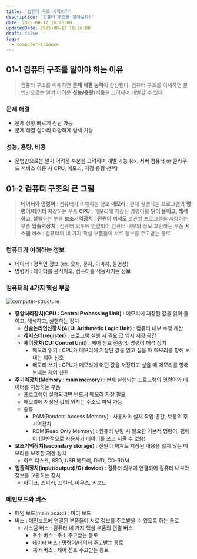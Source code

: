 ```yaml
---
title: '컴퓨터 구조 시작하기'
description: '컴퓨터 구조를 알아보자!'
date: 2025-08-12 16:26:00
updatedDate: 2025-08-12 16:26:00
draft: false
tags:
  - computer-science
---
```


## 01-1 컴퓨터 구조를 알아야 하는 이유

> 컴퓨터 구조를 이해하면 **문제 해결 능력**이 향상된다.
> 컴퓨터 구조를 이해하면 문법만으로는 알기 어려운 **성능/용량/비용**을 고려하며 개발할 수 있다.


### 문제 해결

- 문제 상황 빠르게 진단 가능
- 문제 해결 실마리 다양하게 탐색 가능

### 성능, 용량, 비용

- 문법만으로는 알기 어려운 부분을 고려하며 개발 가능
(ex. 서버 컴퓨터 or 클라우드 서비스 이용 시 CPU, 메모리, 저장 용량 선택)

## 01-2 컴퓨터 구조의 큰 그림

> **데이터와 명령어** : 컴퓨터가 이해하는 정보
**메모리** : 현재 실행되는 프로그램의 **명령어/데이터 저장**하는 부품
**CPU** : 메모리에 저장된 명령어를 **읽어 들이고, 해석하고, 실행**하는 부품
**보조기억장치** : **전원이 꺼져도** 보관할 프로그램을 저장하는 부품
**입출력장치** : 컴퓨터 외부에 연결되어 컴퓨터 내부와 정보 교환하는 부품
**시스템 버스** : 컴퓨터의 네 가지 핵심 부품들이 서로 정보를 주고받는 통로
> 

### 컴퓨터가 이해하는 정보

- 데이터 : 정적인 정보 (ex. 숫자, 문자, 이미지, 동영상)
- 명령어 : 데이터를 움직이고, 컴퓨터를 작동시키는 정보

### 컴퓨터의 4가지 핵심 부품

![computer-structure](/start-computer-structure/computer-structure.png)

- **중앙처리장치(CPU : Central Processing Unit)** : 메모리에 저장된 값을 읽어 들이고, 해석하고, 실행하는 장치
    - **산술논리연산장치(ALU: Arithmetic Logic Unit)** : 컴퓨터 내부 수행 계산
    - **레지스터(register)** : 프로그램 실행 시 필요 값 임시 저장 공간
    - **제어장치(CU: Control Unit)** : 제어 신호 전송 및 명령어 해석 장치
        - 메모리 읽기 : CPU가 메모리에 저장된 값을 읽고 싶을 때 메모리를 향해 보내는 제어 신호
        - 메모리 쓰기 : CPU가 메모리에 어떤 값을 저장하고 싶을 때 메모리를 향해 보내는 제어 신호
- **주기억장치(Memory : main memory)** : 현재 실행되는 프로그램의 명령어와 데이터를 저장하는 부품
    - 프로그램이 실행되려면 반드시 메모리 저장 필요
    - 메모리에 저장된 값의 위치는 주소로 파악 가능
    - 종류
        - RAM(Random Access Memory) : 사용자의 실제 작업 공간, 보통의 주기억장치
        - ROM(Read Only Memory) : 컴퓨터 부팅 시 필요한 기본적 명령어, 펌웨어 (일반적으로 사용자가 데이터를 쓰고 지울 수 없음)
- **보조기억장치(secondary storage)** : 전원이 꺼져도 저장된 내용을 잃지 않는 메모리를 보조할 저장 장치
    - 하드 디스크, SSD, USB 메모리, DVD, CD-ROM
- **입출력장치(input/output(I/O) device)** : 컴퓨터 외부에 연결되어 컴퓨터 내부와 정보를 교환하는 장치
    - 마이크, 스피커, 프린터, 마우스, 키보드

### 메인보드와 버스

- 메인 보드(main board) : 마더 보드
- 버스 : 메인보드에 연결된 부품들이 서로 정보를 주고받을 수 있도록 하는 통로
    - 시스템 버스 : 컴퓨터 네 가지 핵심 부품의 연결 버스
        - 주소 버스 : 주소 주고받는 통로
        - 데이터 버스 : 명령어/데이터 주고받는 통로
        - 제어 버스 : 제어 신호 주고받는 통로
